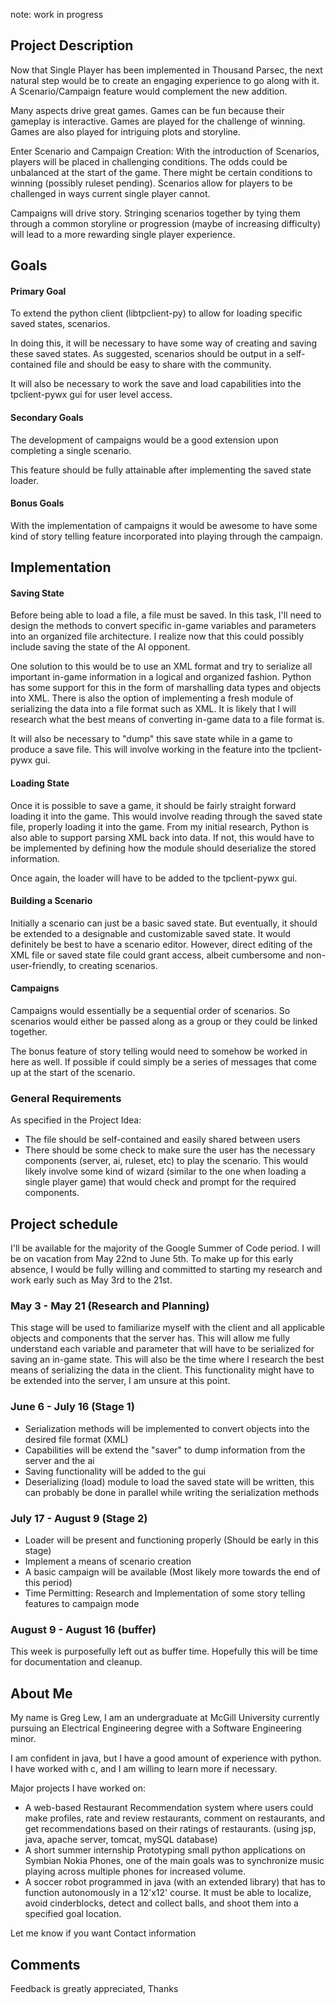 note: work in progress

==Project Description==
Now that Single Player has been implemented in Thousand Parsec, the next natural step would be to create an engaging experience to go along with it. A Scenario/Campaign feature would complement the new addition.

Many aspects drive great games. Games can be fun because their gameplay is interactive. Games are played for the challenge of winning. Games are also played for intriguing plots and storyline.

Enter Scenario and Campaign Creation:
With the introduction of Scenarios, players will be placed in challenging conditions. The odds could be unbalanced at the start of the game.  There might be certain conditions to winning (possibly ruleset pending). Scenarios allow for players to be challenged in ways current single player cannot.

Campaigns will drive story.  Stringing scenarios together by tying them through a common storyline or progression (maybe of increasing difficulty) will lead to a more rewarding single player experience.

==Goals==
====Primary Goal====

To extend the python client (libtpclient-py) to allow for loading specific saved states, scenarios.

In doing this, it will be necessary to have some way of creating and saving these saved states.
As suggested, scenarios should be output in a self-contained file and should be easy to share with the community.

It will also be necessary to work the save and load capabilities into the tpclient-pywx gui for user level access. 

====Secondary Goals====
The development of campaigns would be a good extension upon completing a single scenario.

This feature should be fully attainable after implementing the saved state loader.

====Bonus Goals====
With the implementation of campaigns it would be awesome to have some kind of story telling feature incorporated into playing through the campaign.

==Implementation==
====Saving State====
Before being able to load a file, a file must be saved. In this task, I'll need to design the methods to convert specific in-game variables and parameters into an organized file architecture. I realize now that this could possibly include saving the state of the AI opponent.

One solution to this would be to use an XML format and try to serialize all important in-game information in a logical and organized fashion.  Python has some support for this in the form of marshalling data types and objects into XML. There is also the option of implementing a fresh module of serializing the data into a file format such as XML.  It is likely that I will research what the best means of converting in-game data to a file format is.

It will also be necessary to "dump" this save state while in a game to produce a save file. This will involve working in the feature into the tpclient-pywx gui.
====Loading State====
Once it is possible to save a game, it should be fairly straight forward loading it into the game.  This would involve reading through the saved state file, properly loading it into the game. From my initial research, Python is also able to support parsing XML back into data.  If not, this would have to be implemented by defining how the module should deserialize the stored information.

Once again, the loader will have to be added to the tpclient-pywx gui.
====Building a Scenario====
Initially a scenario can just be a basic saved state. But eventually, it should be extended to a designable and customizable saved state.
It would definitely be best to have a scenario editor. However, direct editing of the XML file or saved state file could grant access, albeit cumbersome and non-user-friendly, to creating scenarios.
====Campaigns====
Campaigns would essentially be a sequential order of scenarios. So scenarios would either be passed along as a group or they could be linked together.

The bonus feature of story telling would need to somehow be worked in here as well.  If possible if could simply be a series of messages that come up at the start of the scenario.

===General Requirements===
As specified in the Project Idea:
* The file should be self-contained and easily shared between users
* There should be some check to make sure the user has the necessary components (server, ai, ruleset, etc) to play the scenario. This would likely involve some kind of wizard (similar to the one when loading a single player game) that would check and prompt for the required components.

== Project schedule ==

I'll be available for the majority of the Google Summer of Code period.  I will be on vacation from May 22nd to June 5th.  To make up for this early absence, I would be fully willing and committed to starting my research and work early such as May 3rd to the 21st.

=== May 3 - May 21 (Research and Planning) ===

This stage will be used to familiarize myself with the client and all applicable objects and components that the server has.  This will allow me fully understand each variable and parameter that will have to be serialized for saving an in-game state.  This will also be the time where I research the best means of serializing the data in the client. This functionality might have to be extended into the server, I am unsure at this point.

=== June 6 - July 16 (Stage 1) ===

* Serialization methods will be implemented to convert objects into the desired file format (XML)
* Capabilities will be extend the "saver" to dump information from the server and the ai
* Saving functionality will be added to the gui
* Deserializing (load) module to load the saved state will be written, this can probably be done in parallel while writing the serialization methods

=== July 17 - August 9 (Stage 2) ===

* Loader will be present and functioning properly (Should be early in this stage)
* Implement a means of scenario creation
* A basic campaign will be available (Most likely more towards the end of this period)
* Time Permitting: Research and Implementation of some story telling features to campaign mode

=== August 9 - August 16 (buffer) ===

This week is purposefully left out as buffer time. Hopefully this will be time for documentation and cleanup.

==About Me==
My name is Greg Lew, I am an undergraduate at McGill University currently pursuing an Electrical Engineering degree with a Software Engineering minor.

I am confident in java, but I have a good amount of experience with python. I have worked with c, and I am willing to learn more if necessary.

Major projects I have worked on:
* A web-based Restaurant Recommendation system where users could make profiles, rate and review restaurants, comment on restaurants, and get recommendations based on their ratings of restaurants. (using jsp, java, apache server, tomcat, mySQL database) 
* A short summer internship Prototyping small python applications on Symbian Nokia Phones, one of the main goals was to synchronize music playing across multiple phones for increased volume.
* A soccer robot programmed in java (with an extended library) that has to function autonomously in a 12'x12' course.  It must be able to localize, avoid cinderblocks, detect and collect balls, and shoot them into a specified goal location.

Let me know if you want Contact information

==Comments==
Feedback is greatly appreciated, Thanks
